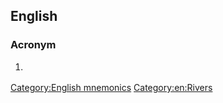 ==English==

===Acronym===
{{rfc-header|Acronym}}
{{head|en|acronym}}

# {{lb|en|mnemonic}} {{n-g|Acronym used to remember the western tributary [[rivers]] of the [[w:Yorkshire Dales|Yorkshire Dales]]: [[Swale]], [[Ure]], [[Nidd]], [[Wharfe]], [[Aire]], [[Calder]]}}

[[Category:English mnemonics]]
[[Category:en:Rivers]]